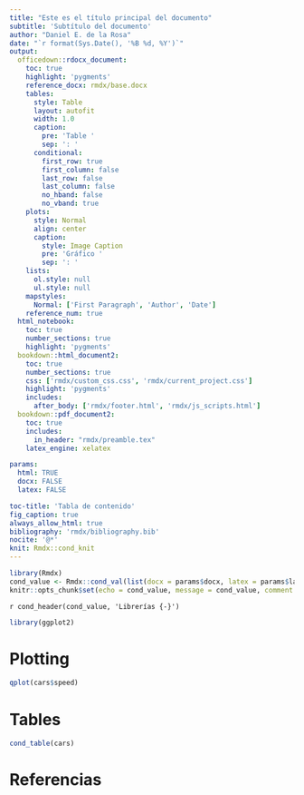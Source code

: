 ```yaml
---
title: "Este es el título principal del documento"
subtitle: 'Subtítulo del documento'
author: "Daniel E. de la Rosa"
date: "`r format(Sys.Date(), '%B %d, %Y')`"
output:
  officedown::rdocx_document:
    toc: true
    highlight: 'pygments'
    reference_docx: rmdx/base.docx
    tables:
      style: Table
      layout: autofit
      width: 1.0
      caption:
        pre: 'Table '
        sep: ': '
      conditional:
        first_row: true
        first_column: false
        last_row: false
        last_column: false
        no_hband: false
        no_vband: true
    plots:
      style: Normal
      align: center
      caption:
        style: Image Caption
        pre: 'Gráfico '
        sep: ': '
    lists:
      ol.style: null
      ul.style: null
    mapstyles:
      Normal: ['First Paragraph', 'Author', 'Date']
    reference_num: true
  html_notebook:
    toc: true
    number_sections: true
    highlight: 'pygments'
  bookdown::html_document2: 
    toc: true
    number_sections: true
    css: ['rmdx/custom_css.css', 'rmdx/current_project.css']
    highlight: 'pygments'
    includes:
      after_body: ['rmdx/footer.html', 'rmdx/js_scripts.html']
  bookdown::pdf_document2:
    toc: true
    includes:
      in_header: "rmdx/preamble.tex"
    latex_engine: xelatex

params:
  html: TRUE
  docx: FALSE
  latex: FALSE

toc-title: 'Tabla de contenido'
fig_caption: true
always_allow_html: true
bibliography: 'rmdx/bibliography.bib' 
nocite: '@*' 
knit: Rmdx::cond_knit
---
```


```r
library(Rmdx)
cond_value <- Rmdx::cond_val(list(docx = params$docx, latex = params$latex, html = params$html))
knitr::opts_chunk$set(echo = cond_value, message = cond_value, comment = "", fig.align = 'center')
```

`r cond_header(cond_value, 'Librerías {-}')`
```r
library(ggplot2)
```

# Plotting
```r
qplot(cars$speed)
```
 
# Tables
```r
cond_table(cars)
```


# Referencias {-}
